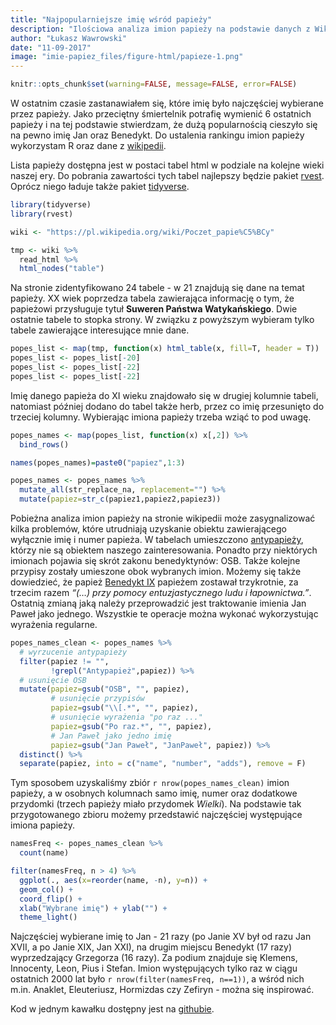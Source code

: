 ```yaml
---
title: "Najpopularniejsze imię wśród papieży"
description: "Ilościowa analiza imion papieży na podstawie danych z Wikipedii."
author: "Łukasz Wawrowski"
date: "11-09-2017"
image: "imie-papiez_files/figure-html/papieze-1.png"
---
```


```r
knitr::opts_chunk$set(warning=FALSE, message=FALSE, error=FALSE)
```

W ostatnim czasie zastanawiałem się, które imię było najczęściej wybierane przez papieży. Jako przeciętny śmiertelnik potrafię wymienić 6 ostatnich papieży i na tej podstawie stwierdzam, że dużą popularnością cieszyło się na pewno imię Jan oraz Benedykt. Do ustalenia rankingu imion papieży wykorzystam R oraz dane z [wikipedii](https://pl.wikipedia.org/wiki/Poczet_papie%C5%BCy).

Lista papieży dostępna jest w postaci tabel html w podziale na kolejne wieki naszej ery. Do pobrania zawartości tych tabel najlepszy będzie pakiet [rvest](https://cran.r-project.org/web/packages/rvest/index.html). Oprócz niego ładuje także pakiet [tidyverse](https://www.tidyverse.org/).

```r

library(tidyverse)
library(rvest)

wiki <- "https://pl.wikipedia.org/wiki/Poczet_papie%C5%BCy"

tmp <- wiki %>%
  read_html %>%
  html_nodes("table")

```

Na stronie zidentyfikowano 24 tabele - w 21 znajdują się dane na temat papieży. XX wiek poprzedza tabela zawierająca informację o tym, że papieżowi przysługuje tytuł **Suweren Państwa Watykańskiego**. Dwie ostatnie tabele to stopka strony. W związku z powyższym wybieram tylko tabele zawierające interesujące mnie dane.

```r

popes_list <- map(tmp, function(x) html_table(x, fill=T, header = T))
popes_list <- popes_list[-20]
popes_list <- popes_list[-22]
popes_list <- popes_list[-22]

```

Imię danego papieża do XI wieku znajdowało się w drugiej kolumnie tabeli, natomiast później dodano do tabel także herb, przez co imię przesunięto do trzeciej kolumny. Wybierając imiona papieży trzeba wziąć to pod uwagę.

```r

popes_names <- map(popes_list, function(x) x[,2]) %>% 
  bind_rows()

names(popes_names)=paste0("papiez",1:3)

popes_names <- popes_names %>% 
  mutate_all(str_replace_na, replacement="") %>% 
  mutate(papiez=str_c(papiez1,papiez2,papiez3))

```

Pobieżna analiza imion papieży na stronie wikipedii może zasygnalizować kilka problemów, które utrudniają uzyskanie obiektu zawierającego wyłącznie imię i numer papieża. W tabelach umieszczono [antypapieży](https://pl.wikipedia.org/wiki/Antypapie%C5%BC), którzy nie są obiektem naszego zainteresowania. Ponadto przy niektórych imionach pojawia się skrót zakonu benedyktynów: OSB. Także kolejne przypisy zostały umieszone obok wybranych imion. Możemy się także dowiedzieć, że papież [Benedykt IX](https://pl.wikipedia.org/wiki/Benedykt_IX) papieżem zostawał trzykrotnie, za trzecim razem _"(...) przy pomocy entuzjastycznego ludu i łapownictwa."_. Ostatnią zmianą jaką należy przeprowadzić jest traktowanie imienia Jan Paweł jako jednego. Wszystkie te operacje można wykonać wykorzystując wyrażenia regularne.

```r

popes_names_clean <- popes_names %>%
  # wyrzucenie antypapieży
  filter(papiez != "",
         !grepl("Antypapież",papiez)) %>%
  # usunięcie OSB
  mutate(papiez=gsub("OSB", "", papiez),
         # usunięcie przypisów
         papiez=gsub("\\[.*", "", papiez),
         # usunięcie wyrażenia "po raz ..."
         papiez=gsub("Po raz.*", "", papiez),
         # Jan Paweł jako jedno imię
         papiez=gsub("Jan Paweł", "JanPaweł", papiez)) %>%
  distinct() %>%
  separate(papiez, into = c("name", "number", "adds"), remove = F)

```

Tym sposobem uzyskaliśmy zbiór `r nrow(popes_names_clean)` imion papieży, a w osobnych kolumnach samo imię, numer oraz dodatkowe przydomki (trzech papieży miało przydomek _Wielki_). Na podstawie tak przygotowanego zbioru możemy przedstawić najczęściej występujące imiona papieży.

```r

namesFreq <- popes_names_clean %>%
  count(name)

filter(namesFreq, n > 4) %>%
  ggplot(., aes(x=reorder(name, -n), y=n)) + 
  geom_col() + 
  coord_flip() +
  xlab("Wybrane imię") + ylab("") +
  theme_light()

```

Najczęściej wybierane imię to Jan - 21 razy (po Janie XV był od razu Jan XVII, a po Janie XIX, Jan XXI), na drugim miejscu Benedykt (17 razy) wyprzedzający Grzegorza (16 razy). Za podium znajduje się Klemens, Innocenty, Leon, Pius i Stefan. Imion występujących tylko raz w ciągu ostatnich 2000 lat było `r nrow(filter(namesFreq, n==1))`, a wśród nich m.in. Anaklet, Eleuteriusz, Hormizdas czy Zefiryn - można się inspirować.

Kod w jednym kawałku dostępny jest na [githubie](https://github.com/lwawrowski/popes).


